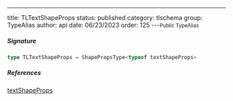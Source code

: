 ---
title: TLTextShapeProps
status: published
category: tlschema
group: TypeAlias
author: api
date: 06/23/2023
order: 125
---<Small>Public TypeAlias</Small>




##### Signature


```ts
type TLTextShapeProps = ShapePropsType<typeof textShapeProps>
```

##### References

[textShapeProps](/gen/tlschema/textShapeProps-var)

